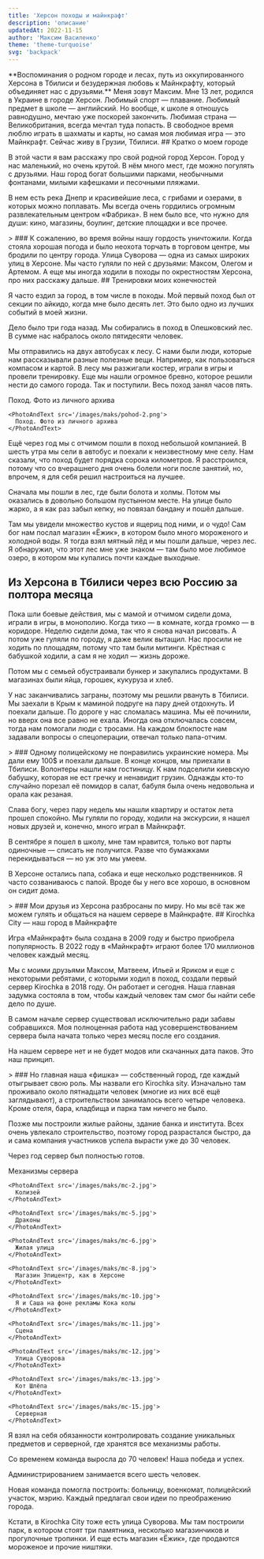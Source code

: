 ```yaml
---
title: 'Херсон походы и майнкрафт'
description: 'описание'
updatedAt: 2022-11-15
author: 'Максим Василенко'
theme: 'theme-turquoise'
svg: 'backpack'
---
```


<Heading
  img="/images/maks/maks.jpg"
/>

<Medium>
  **Воспоминания о родном городе и лесах, путь из оккупированного Херсона в Тбилиси и безудержная любовь к Майнкрафту, который объединяет нас с друзьями.**
</Medium>

<HorizontalPhoto src="/images/maks/Vequ.jpg" photoDescription='Я недалеко від озера в Олешках.'>
    Меня зовут Максим. Мне 13 лет, родился в Украине в городе Херсон. Любимый спорт — плавание. Любимый предмет в школе — английский. Но вообще, к школе я отношусь равнодушно, мечтаю уже поскорей закончить. Любимая страна — Великобритания, всегда мечтал туда попасть. В свободное время люблю играть в шахматы и карты, но самая моя любимая игра — это Майнкрафт. Сейчас живу в Грузии, Тбилиси.
</HorizontalPhoto>

<Medium>
  ## Кратко о моем городе

  В этой части я вам расскажу про свой родной город Херсон. Город у нас маленький, но очень крутой. В нём много мест, где можно погулять с друзьями. Наш город богат большими парками, необычными фонтанами, милыми кафешками и песочными пляжами.

  В нем есть река Днепр и красивейшие леса, с грибами и озерами, в которых можно поплавать. Мы всегда очень гордились огромным развлекательным центром «Фабрика». В нем было все, что нужно для души: кино, магазины, боулинг, детские площадки и все прочее.
</Medium>

<Large>
  > ### К сожалению, во время войны нашу гордость уничтожили.
</Large>

<Medium>
  Когда стояла хорошая погода и было неохота торчать в торговом центре, мы бродили по центру города. Улица Суворова — одна из самых широких улиц в Херсоне. Мы часто гуляли по ней с друзьями: Максом, Олегом и Артемом. А еще мы иногда ходили в походы по окрестностям Херсона, про них расскажу дальше.
</Medium>


<Fullpage>
  <PhotoFullPage src='/images/maks/kherson.jpg' text='Моя любимая улица Суворова. Фото взято с https://khers-on.com' />
</Fullpage>

<Medium>
  ## Тренировки моих конечностей

  Я часто ездил за город, в том числе в походы. Мой первый поход был от секции по айкидо, когда мне было десять лет. Это было одно из лучших событий в моей жизни.

  Дело было три года назад. Мы собирались в поход в Олешковский лес. В сумме нас набралось около пятидесяти человек.

  Мы отправились на двух автобусах к лесу. С нами были люди, которые нам рассказывали разные полезные вещи. Например, как пользоваться компасом и картой. В лесу мы разжигали костер, играли в игры и провели тренировку. Еще мы нашли огромное бревно, которое решили нести до самого города. Так и поступили. Весь поход занял часов пять.
</Medium>

<Large>
  <Slider>
    <PhotoAndText src='/images/maks/pohod-1.png'>
      Поход. Фото из личного архива
    </PhotoAndText>

    <PhotoAndText src='/images/maks/pohod-2.png'>
      Поход. Фото из личного архива
    </PhotoAndText>
  </Slider>
</Large>

<Medium>
  Ещё через год мы с отчимом пошли в поход небольшой компанией. В шесть утра мы сели в автобус и поехали к неизвестному мне селу. Нам сказали, что поход будет порядка сорока километров. Я расстроился, потому что со вчерашнего дня очень болели ноги после занятий, но, впрочем, я для себя решил настроиться на лучшее.

  Сначала мы пошли в лес, где были болота и холмы. Потом мы оказались в довольно большом пустынном месте. На улице было жарко, а я как раз забыл кепку, но повязал бандану и пошёл дальше.

  Там мы увидели множество кустов и ящериц под ними, и о чудо! Сам бог нам послал магазин «Ёжик», в котором было много мороженого и холодной воды. Я тогда взял мятный лёд и мы пошли дальше, через лес. Я обнаружил, что этот лес мне уже знаком — там было мое любимое озеро, в котором мы купались почти каждые выходные.

  ## Из Херсона в Тбилиси через всю Россию за полтора месяца

  Пока шли боевые действия, мы с мамой и отчимом сидели дома, играли в игры, в монополию. Когда тихо — в комнате, когда громко — в коридоре. Неделю сидели дома, так что я снова начал рисовать. А потом уже гуляли по городу, я даже велик вытащил. Нас просили не ходить по площадям, потому что там были митинги. Крёстная с бабушкой ходили, а сам я не ходил — жизнь дороже.

  Потом мы с семьей обустраивали бункер и закупались продуктами. В магазинах были яйца, горошек, кукуруза и хлеб.

  У нас заканчивались заграны, поэтому мы решили рвануть в Тбилиси. Мы заехали в Крым к маминой подруге на пару дней отдохнуть. И поехали дальше. По дороге у нас сломалась машина. Мы её починили, но вверх она все равно не ехала. Иногда она отключалась совсем, тогда нам помогали люди с тросами. На каждом блокпосте нам задавали вопросы о спецоперации, отвечал только папа-отчим.
</Medium>

<Large>
  > ### Одному полицейскому не понравились украинские номера. Мы дали ему 100$ и поехали дальше.
</Large>

<Medium>
  В конце концов, мы приехали в Тбилиси. Волонтеры нашли нам гостиницу. К нам подселили киевскую бабушку, которая не ест гречку и ненавидит грузин. Однажды кто-то случайно порезал её помидор в салат, бабуля была очень недовольна и орала как резаная.

  Слава богу, через пару недель мы нашли квартиру и остаток лета прошел спокойно. Мы гуляли по городу, ходили на экскурсии, я нашел новых друзей и, конечно, много играл в Майнкрафт.

  В сентябре я пошел в школу, мне там нравится, только вот парты одиночные — списать не получится. Разве что бумажками перекидываться — но уж это мы умеем.

  В Херсоне остались папа, собака и еще несколько родственников. Я часто созваниваюсь с папой. Вроде бы у него все хорошо, в основном он сидит дома.
</Medium>

<Large>
  > ### Мои друзья из Херсона разбросаны по миру. Но мы всё так же можем гулять и общаться на нашем сервере в Майнкрафте.
</Large>

<Medium>
  ## Kirochka City — наш город в Майнкрафте

  Игра «Майнкрафт» была создана в 2009 году и быстро приобрела популярность. В 2022 году в «Майнкрафт» играют более 170 миллионов человек каждый месяц.

  Мы с моими друзьями Максом, Матвеем, Ильей и Яриком и еще с некоторыми ребятами, с которыми ходил в поход, создали первый сервер Kirochka в 2018 году. Он работает и сегодня. Наша главная задумка состояла в том, чтобы каждый человек там смог бы найти себе дело по душе.

  В самом начале сервер существовал исключительно ради забавы собравшихся. Моя полноценная работа над усовершенствованием сервера была начата только через месяц после его создания.

  На нашем сервере нет и не будет модов или скачанных дата паков. Это наш принцип.
</Medium>

<Large>
  > ### Но главная наша «фишка» — собственный город, где каждый отыгрывает свою роль.
</Large>

<Medium>
  Мы назвали его Kirochka sity. Изначально там проживало около пятнадцати человек (многие из них всё ещё заглядывают), а строительством занималось всего четыре человека. Кроме отеля, бара, кладбища и парка там ничего не было.

  Позже мы построили жилые районы, здание банка и института. Всех очень увлекало строительство, поэтому город разрастался быстро, да и сама компания участников успела вырасти уже до 30 человек.

  Через год сервер был полностью готов.
</Medium>

<Large>
  <Slider>
    <PhotoAndText src='/images/maks/mc-1.jpg'>
      Механизмы сервера
    </PhotoAndText>

    <PhotoAndText src='/images/maks/mc-2.jpg'>
      Колизей
    </PhotoAndText>

    <PhotoAndText src='/images/maks/mc-5.jpg'>
      Драконы
    </PhotoAndText>

    <PhotoAndText src='/images/maks/mc-6.jpg'>
      Жилая улица
    </PhotoAndText>

    <PhotoAndText src='/images/maks/mc-8.jpg'>
      Магазин Эпицентр, как в Херсоне
    </PhotoAndText>

    <PhotoAndText src='/images/maks/mc-10.jpg'>
      Я и Саша на фоне рекламы Кока колы
    </PhotoAndText>

    <PhotoAndText src='/images/maks/mc-11.jpg'>
      Сцена
    </PhotoAndText>

    <PhotoAndText src='/images/maks/mc-12.jpg'>
      Улица Суворова
    </PhotoAndText>

    <PhotoAndText src='/images/maks/mc-13.jpg'>
      Кот Шлёпа
    </PhotoAndText>

    <PhotoAndText src='/images/maks/mc-15.jpg'>
      Серверная
    </PhotoAndText>
  </Slider> 
</Large>

<Medium>
  Я взял на себя обязанности контролировать создание уникальных предметов и серверной, где хранятся все механизмы работы.

  Со временем команда выросла до 70 человек! Наша победа и успех.

  Администрированием занимается всего шесть человек.

  Новая команда помогла построить: больницу, военкомат, полицейский участок, мэрию. Каждый предлагал свои идеи по преображению города.

  Кстати, в Kirochka City тоже есть улица Суворова. Мы там построили парк, в котором стоят три памятника, несколько магазинчиков и прогулочные тропинки. И еще есть магазин «Ёжик», где продаются мороженое и прочие ништяки.
</Medium>


